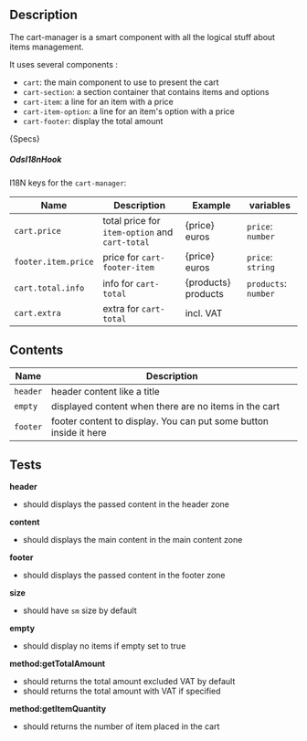 
## Description
The cart-manager is a smart component with all the logical stuff about items management.

It uses several components :
- `cart`: the main component to use to present the cart
- `cart-section`: a section container that contains items and options
- `cart-item`: a line for an item with a price
- `cart-item-option`: a line for an item's option with a price
- `cart-footer`: display the total amount

<Description>{Specs}</Description>

##### OdsI18nHook

<SpecI18nHook />

I18N keys for the `cart-manager`:

| Name                | Description                                    | Example             | variables            |
|---------------------|------------------------------------------------|---------------------|----------------------|
| `cart.price`        | total price for `item-option` and `cart-total` | {price} euros       | `price`: `number`    |
| `footer.item.price` | price for `cart-footer-item`                   | {price} euros       | `price`: `string`    |
| `cart.total.info`   | info for `cart-total`                          | {products} products | `products`: `number` |
| `cart.extra`        | extra for `cart-total`                         | incl. VAT           |                      |

## Contents
<DesignCartZoningPreview />

| Name     | Description                                                       |
|----------|-------------------------------------------------------------------|
| `header` | header content like a title                                       |
| `empty`  | displayed content when there are no items in the cart             |
| `footer` | footer content to display. You can put some button inside it here |

## Tests

**header**
- should displays the passed content in the header zone

**content**
- should displays the main content in the main content zone

**footer**
- should displays the passed content in the footer zone

**size**
- should have `sm` size by default

**empty**
- should display no items if empty set to true

**method:getTotalAmount**
- should returns the total amount excluded VAT by default
- should returns the total amount with VAT if specified

**method:getItemQuantity**
- should returns the number of item placed in the cart
